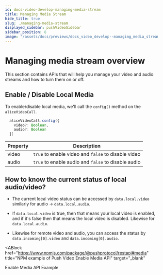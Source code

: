 ```yaml
---
id: docs-video-develop-managing-media-stream
title: Managing Media Stream
hide_title: true
slug: ./managing-media-stream
displayed_sidebar: pushVideoSidebar
sidebar_position: 8
image: "/assets/docs/previews/docs_video_develop--managing_media_stream.png"
---
```


# Managing media stream overview

This section contains APIs that will help you manage your video and audio streams and how to turn them on or off.

<head>
  <title>Managing Media Stream | Push Video | Push Documentation</title>
</head>


## Enable / Disable Local Media

To enable/disable local media, we'll call the `config()` method on the `aliceVideoCall`.

```typescript
  aliceVideoCall.config({
    video?: Boolean,
    audio?: Boolean
  })
```

| Property | Description                                         |
| -------- | --------------------------------------------------- |
| video    | `true` to enable video and `false` to disable video |
| audio    | `true` to enable audio and `false` to disable audio |

## How to know the current status of local audio/video?

- The current local video status can be accessed by `data.local.video` similarly for audio -> `data.local.audio`.&#x20;

- If `data.local.video` is true, then that means your local video is enabled, and if it's false then that means the local video is disabled. Likewise for `data.local.audio`.

- Likewise for remote video and audio, you can access the status by `data.incoming[0].video` and `data.incoming[0].audio`.

<ABlock
  href="https://www.npmjs.com/package/@pushprotocol/restapi#media"
  title="NPM example of Push Video Enable Media API"
  target="_blank"
>
  Enable Media API Example
</ABlock>
